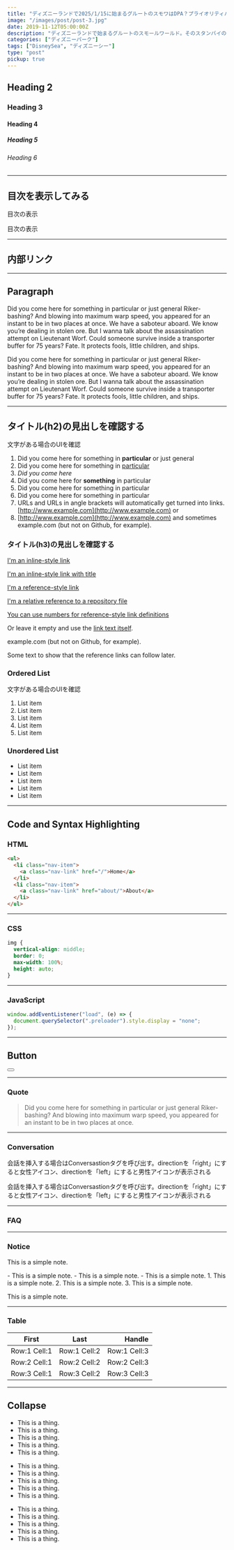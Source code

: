```yaml
---
title: "ディズニーランドで2025/1/15に始まるグルートのスモワはDPA？プライオリティパス？"
image: "/images/post/post-3.jpg"
date: 2019-11-12T05:00:00Z
description: "ディズニーランドで始まるグルートのスモールワールド。そのスタンバイの方式を一挙解説！"
categories: ["ディズニーパーク"]
tags: ["DisneySea", "ディズニーシー"]
type: "post"
pickup: true
---
```


## Heading 2

### Heading 3

#### Heading 4

##### Heading 5

###### Heading 6

---
## 目次を表示してみる

目次の表示

<Toc headings={getHeadings()} />

目次の表示

---
## 内部リンク

<LinkCard path="/posts/category-2" />

---

## Paragraph

Did you come here for something in particular or just general Riker-bashing? And blowing into maximum warp speed, you appeared for an instant to be in two places at once. We have a saboteur aboard. We know you’re dealing in stolen ore. But I wanna talk about the assassination attempt on Lieutenant Worf. Could someone survive inside a transporter buffer for 75 years? Fate. It protects fools, little children, and ships.

<Spacer />

Did you come here for something in particular or just general Riker-bashing? And blowing into maximum warp speed, you appeared for an instant to be in two places at once. We have a saboteur aboard. We know you’re dealing in stolen ore. But I wanna talk about the assassination attempt on Lieutenant Worf. Could someone survive inside a transporter buffer for 75 years? Fate. It protects fools, little children, and ships.

---

## タイトル(h2)の見出しを確認する
文字がある場合のUIを確認

1. Did you come here for something in **particular** or just general
2. Did you come here for something in <ins>particular</ins>
3. _Did you come here_
4. Did you come here for **something** in particular
5. Did you come here for something in particular
6. Did you come here for something in particular
7. URLs and URLs in angle brackets will automatically get turned into links. [http://www.example.com](http://www.example.com) or
8. [http://www.example.com](http://www.example.com) and sometimes example.com (but not on Github, for example).

### タイトル(h3)の見出しを確認する

[I'm an inline-style link](https://www.google.com)

[I'm an inline-style link with title](https://www.google.com "Google's Homepage")

[I'm a reference-style link][arbitrary case-insensitive reference text]

[I'm a relative reference to a repository file](../blob/master/LICENSE)

[You can use numbers for reference-style link definitions][1]

Or leave it empty and use the [link text itself].

example.com (but not on Github, for example).

Some text to show that the reference links can follow later.

[arbitrary case-insensitive reference text]: https://www.themefisher.com
[1]: https://gethugothemes.com
[link text itself]: https://www.getjekyllthemes.com

### Ordered List
文字がある場合のUIを確認

1. List item
2. List item
3. List item
4. List item
5. List item


### Unordered List

- List item
- List item
- List item
- List item
- List item

---

## Code and Syntax Highlighting

### HTML

```html
<ul>
  <li class="nav-item">
    <a class="nav-link" href="/">Home</a>
  </li>
  <li class="nav-item">
    <a class="nav-link" href="about/">About</a>
  </li>
</ul>
```

---

### CSS

```css
img {
  vertical-align: middle;
  border: 0;
  max-width: 100%;
  height: auto;
}
```

---

### JavaScript

```javascript
window.addEventListener("load", (e) => {
  document.querySelector(".preloader").style.display = "none";
});
```

---

## Button

<Button label="Button" link="#" style="solid"></Button>

---

### Quote

> Did you come here for something in particular or just general Riker-bashing? And blowing into maximum warp speed, you appeared for an instant to be in two places at once.

---

### Conversation

<Conversation direction="left">会話を挿入する場合はConversastionタグを呼び出す。directionを「right」にすると女性アイコン、directionを「left」にすると男性アイコンが表示される</Conversation>

<Conversation direction="right">会話を挿入する場合はConversastionタグを呼び出す。directionを「right」にすると女性アイコン、directionを「left」にすると男性アイコンが表示される</Conversation>

---

### FAQ

<FaqWrapper>
  <Faq 
    q="これは質問の時に使う引数ですこれは質問の時に使う引数ですこれは質問の時に使う引数ですこれは質問の時に使う引数ですこれは質問の時に使う引数ですこれは質問の時に使う引数です"
    a="これは回答の時に使う引数ですこれは回答の時に使う引数ですこれは回答の時に使う引数ですこれは回答の時に使う引数ですこれは回答の時に使う引数ですこれは回答の時に使う引数です"
  />

  <Faq 
    q="これは質問の時に使う引数です"
    a="これは回答の時に使う引数です"
  />
</FaqWrapper>

---

### Notice

<Notice type="note" title="ここにタイトルを入力する">This is a simple note.</Notice>

<Notice type="tip" title="ここにタイトルを入力する">
- This is a simple note.
- This is a simple note.
- This is a simple note.
</Notice>

<Notice type="info" title="ここにタイトルを入力する">
1. This is a simple note.
2. This is a simple note.
3. This is a simple note.
</Notice>

<Notice type="warning" title="ここにタイトルを入力する">This is a simple note.</Notice>

---

### Table

|    First     |     Last     |       Handle |
| :----------: | :----------: | -----------: |
| Row:1 Cell:1 | Row:1 Cell:2 | Row:1 Cell:3 |
| Row:2 Cell:1 | Row:2 Cell:2 | Row:2 Cell:3 |
| Row:3 Cell:1 | Row:3 Cell:2 | Row:3 Cell:3 |

---

## Collapse

<Accordion client:load title="Why should you need to do this?">

- This is a thing.
- This is a thing.
- This is a thing.
- This is a thing.
- This is a thing.

</Accordion>

<Accordion client:load title="How can I adjust Horizontal centering">

- This is a thing.
- This is a thing.
- This is a thing.
- This is a thing.
- This is a thing.

</Accordion>

<Accordion client:load title="Should you use Negative margin?">

- This is a thing.
- This is a thing.
- This is a thing.
- This is a thing.
- This is a thing.

</Accordion>
